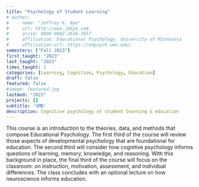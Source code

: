 ```yaml
---
title: "Psychology of Student Learning"
# author:
#   - name: "Jeffrey K. Bye"
#     url: http://www.jkbye.com
#     orcid: 0000-0002-2636-3657
#     affiliation: Educational Psychology, University of Minnesota
#     affiliation-url: https://edpsych.umn.edu/
semesters: ["Fall 2023"]
first_taught: "2023"
last_taught: "2023"
times_taught: 1
categories: [Learning, Cognition, Psychology, Education]
draft: false
featured: false
#image: featured.jpg
lastmod: "2023"
projects: []
subtitle: 'UMN'
description: Cognitive psychology of student learning & education
---
```


This course is an introduction to the theories, data, and methods that compose Educational Psychology. The first third of the course will review those aspects of developmental psychology that are foundational for education. The second third will consider how cognitive psychology informs questions of learning, memory, knowledge, and reasoning. With this background in place, the final third of the course will focus on the classroom: on instruction, motivation, assessment, and individual differences. The class concludes with an optional lecture on how neuroscience informs education.
